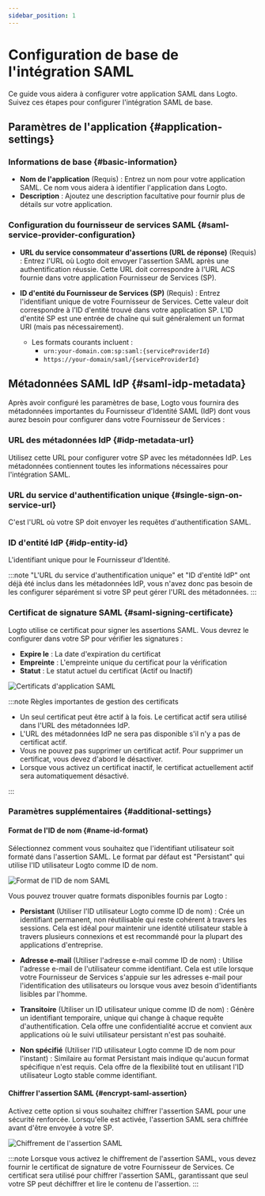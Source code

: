```yaml
---
sidebar_position: 1
---
```


# Configuration de base de l'intégration SAML

Ce guide vous aidera à configurer votre application SAML dans Logto. Suivez ces étapes pour configurer l'intégration SAML de base.

## Paramètres de l'application \{#application-settings}

### Informations de base \{#basic-information}

- **Nom de l'application** (Requis) : Entrez un nom pour votre application SAML. Ce nom vous aidera à identifier l'application dans Logto.
- **Description** : Ajoutez une description facultative pour fournir plus de détails sur votre application.

### Configuration du fournisseur de services SAML \{#saml-service-provider-configuration}

- **URL du service consommateur d'assertions (URL de réponse)** (Requis) : Entrez l'URL où Logto doit envoyer l'assertion SAML après une authentification réussie. Cette URL doit correspondre à l'URL ACS fournie dans votre application Fournisseur de Services (SP).

- **ID d'entité du Fournisseur de Services (SP)** (Requis) : Entrez l'identifiant unique de votre Fournisseur de Services. Cette valeur doit correspondre à l'ID d'entité trouvé dans votre application SP. L'ID d'entité SP est une entrée de chaîne qui suit généralement un format URI (mais pas nécessairement).
  - Les formats courants incluent :
    - `urn:your-domain.com:sp:saml:{serviceProviderId}`
    - `https://your-domain/saml/{serviceProviderId}`

## Métadonnées SAML IdP \{#saml-idp-metadata}

Après avoir configuré les paramètres de base, Logto vous fournira des métadonnées importantes du Fournisseur d'Identité SAML (IdP) dont vous aurez besoin pour configurer dans votre Fournisseur de Services :

### URL des métadonnées IdP \{#idp-metadata-url}

Utilisez cette URL pour configurer votre SP avec les métadonnées IdP. Les métadonnées contiennent toutes les informations nécessaires pour l'intégration SAML.

### URL du service d'authentification unique \{#single-sign-on-service-url}

C'est l'URL où votre SP doit envoyer les requêtes d'authentification SAML.

### ID d'entité IdP \{#idp-entity-id}

L'identifiant unique pour le Fournisseur d'Identité.

:::note
"L'URL du service d'authentification unique" et "ID d'entité IdP" ont déjà été inclus dans les métadonnées IdP, vous n'avez donc pas besoin de les configurer séparément si votre SP peut gérer l'URL des métadonnées.
:::

### Certificat de signature SAML \{#saml-signing-certificate}

Logto utilise ce certificat pour signer les assertions SAML. Vous devrez le configurer dans votre SP pour vérifier les signatures :

- **Expire le** : La date d'expiration du certificat
- **Empreinte** : L'empreinte unique du certificat pour la vérification
- **Statut** : Le statut actuel du certificat (Actif ou Inactif)

![Certificats d'application SAML](./assets/certificates.png)

:::note Règles importantes de gestion des certificats

- Un seul certificat peut être actif à la fois. Le certificat actif sera utilisé dans l'URL des métadonnées IdP.
- L'URL des métadonnées IdP ne sera pas disponible s'il n'y a pas de certificat actif.
- Vous ne pouvez pas supprimer un certificat actif. Pour supprimer un certificat, vous devez d'abord le désactiver.
- Lorsque vous activez un certificat inactif, le certificat actuellement actif sera automatiquement désactivé.

:::

### Paramètres supplémentaires \{#additional-settings}

#### Format de l'ID de nom \{#name-id-format}

Sélectionnez comment vous souhaitez que l'identifiant utilisateur soit formaté dans l'assertion SAML. Le format par défaut est "Persistant" qui utilise l'ID utilisateur Logto comme ID de nom.

![Format de l'ID de nom SAML](./assets/name-id-format.png)

Vous pouvez trouver quatre formats disponibles fournis par Logto :

- **Persistant** (Utiliser l'ID utilisateur Logto comme ID de nom) : Crée un identifiant permanent, non réutilisable qui reste cohérent à travers les sessions. Cela est idéal pour maintenir une identité utilisateur stable à travers plusieurs connexions et est recommandé pour la plupart des applications d'entreprise.

- **Adresse e-mail** (Utiliser l'adresse e-mail comme ID de nom) : Utilise l'adresse e-mail de l'utilisateur comme identifiant. Cela est utile lorsque votre Fournisseur de Services s'appuie sur les adresses e-mail pour l'identification des utilisateurs ou lorsque vous avez besoin d'identifiants lisibles par l'homme.

- **Transitoire** (Utiliser un ID utilisateur unique comme ID de nom) : Génère un identifiant temporaire, unique qui change à chaque requête d'authentification. Cela offre une confidentialité accrue et convient aux applications où le suivi utilisateur persistant n'est pas souhaité.

- **Non spécifié** (Utiliser l'ID utilisateur Logto comme ID de nom pour l'instant) : Similaire au format Persistant mais indique qu'aucun format spécifique n'est requis. Cela offre de la flexibilité tout en utilisant l'ID utilisateur Logto stable comme identifiant.

#### Chiffrer l'assertion SAML \{#encrypt-saml-assertion}

Activez cette option si vous souhaitez chiffrer l'assertion SAML pour une sécurité renforcée. Lorsqu'elle est activée, l'assertion SAML sera chiffrée avant d'être envoyée à votre SP.

![Chiffrement de l'assertion SAML](./assets/encryption.png)

:::note
Lorsque vous activez le chiffrement de l'assertion SAML, vous devez fournir le certificat de signature de votre Fournisseur de Services. Ce certificat sera utilisé pour chiffrer l'assertion SAML, garantissant que seul votre SP peut déchiffrer et lire le contenu de l'assertion.
:::